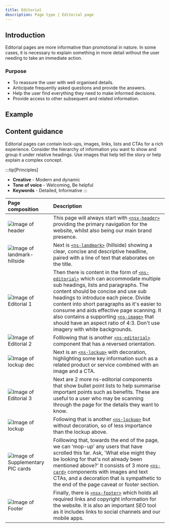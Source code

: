 ```yaml
---
title: Editorial
description: Page type | Editorial page
---
```



## Introduction

Editorial pages are more informative than promotional in nature. In some cases, it is necessary to explain something in more detail without the user needing to take an immediate action.

### Purpose

- To reassure the user with well organised details.
- Anticipate frequently asked questions and provide the answers.
- Help the user find everything they need to make informed decisions.
- Provide access to other subsequent and related information.

## Example

<PageViewer />

## Content guidance

Editorial pages can contain lock-ups, images, links, lists and CTAs for a rich experience. Consider the hierarchy of information you want to show and group it under relative headings. Use images that help tell the story or help explain a complex concept.

:::tip[Principles]
- **Creative** - Modern and dynamic
- **Tone of voice** - Welcoming, Be helpful
- **Keywords** - Detailed, Informative
:::

| Page composition | Description |
| :--- | :--- |
| ![Image of header](@assets/page-types/editorial/header.webp) | This page will always start with [`<nsx-header>`](/components/nsx-header) providing the primary navigation for the website, whilst also being our main brand presence. |
| ![Image of landmark-hillside](@assets/page-types/editorial/landmark.webp) | Next is [`<ns-landmark>`](/components/ns-landmark) (hillside) showing a clear, concise and descriptive headline, paired with a line of text that elaborates on the title. |
| ![Image of Editorial 1](@assets/page-types/editorial/editorial-1.webp) | Then there is content in the form of [`<ns-editorial>`](/components/ns-editorial) which can accommodate multiple sub headings, lists and paragraphs. The content should be concise and use sub headings to introduce each piece. Divide content into short paragraphs as it's easier to consume and aids effective page scanning. It also contains a supporting [`<ns-image>`](/components/nsx-footer) that should have an aspect ratio of 4:3. Don't use imagery with white backgrounds. |
| ![Image of Editorial 2](@assets/page-types/editorial/editorial-2.webp) | Folllowing that is another [`<ns-editorial>`](/components/ns-editorial) component that has a reversed orientation. |
| ![Image of lockup dec](@assets/page-types/editorial/lockup-1.webp) | Next is an [`<ns-lockup>`](/components/ns-lockup) with decoration, highlighting some key information such as a related product or service combined with an image and a CTA. |
| ![Image of Editorial 3](@assets/page-types/editorial/editorial-3.webp) | Next are 2 more ns-editorial components that show bullet point lists to help summarise important points such as benefits. These are useful to a user who may be scanning through the page for the details they want to know. |
| ![Image of lockup](@assets/page-types/editorial/lockup-2.webp) | Following that is another [`<ns-lockup>`](/components/ns-lockup) but without decoration, so of less importance than the lockup above. |
| ![Image of Supplementary PIC cards](@assets/page-types/editorial/cards.webp) | Folllowing that, towards the end of the page, we can 'mop-up' any users that have scrolled this far. Ask, 'What else might they be looking for that's not already been mentioned above?' It consists of 3 more [`<ns-card>`](/components/ns-card) components with images and text CTAs, and a decoration that is sympathetic to the end of the page caveat or footer section. |
| ![Image of Footer](@assets/page-types/editorial/footer.webp) | Finally, there is [`<nsx-footer>`](/components/nsx-footer) which holds all required links and copyright information for the website. It is also an important SEO tool as it includes links to social channels and our mobile apps. |
